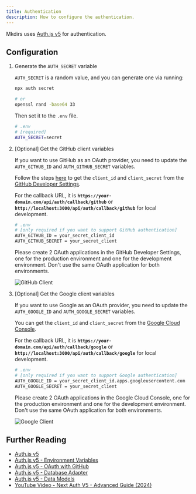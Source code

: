 ```yaml
---
title: Authentication
description: How to configure the authentication.
---
```



Mkdirs uses [Auth.js v5](https://authjs.dev/) for authentication.

## Configuration

<Steps>

1. Generate the `AUTH_SECRET` variable

    `AUTH_SECRET` is a random value, and you can generate one via running:

    ```bash
    npx auth secret

    # or
    openssl rand -base64 33
    ```

    Then set it to the `.env` file.

    ```bash
    # .env
    # [required]
    AUTH_SECRET=secret
    ```

2. [Optional] Get the GitHub client variables

    If you want to use GitHub as an OAuth provider, you need to update the `AUTH_GITHUB_ID` and `AUTH_GITHUB_SECRET` variables.

    Follow the steps [here](https://authjs.dev/guides/configuring-github) to get the `client_id` and `client_secret` from the [GitHub Developer Settings](https://github.com/settings/developers).

    For the callback URL, it is **`https://your-domain.com/api/auth/callback/github`** or **`http://localhost:3000/api/auth/callback/github`** for local development.

    ```bash
    # .env
    # [only required if you want to support GitHub authentication]
    AUTH_GITHUB_ID = your_secret_client_id
    AUTH_GITHUB_SECRET = your_secret_client
    ```

    <Aside type="caution">
        Please create 2 OAuth applications in the GitHub Developer Settings, one for the production environment and one for the development environment.
        Don't use the same OAuth application for both environments.
    </Aside>

    ![GitHub Client](../../../assets/images/github-client.png)

3. [Optional] Get the Google client variables

    If you want to use Google as an OAuth provider, you need to update the `AUTH_GOOGLE_ID` and `AUTH_GOOGLE_SECRET` variables.

    You can get the `client_id` and `client_secret` from the [Google Cloud Console](https://console.cloud.google.com/apis/credentials).

    For the callback URL, it is **`https://your-domain.com/api/auth/callback/google`** or **`http://localhost:3000/api/auth/callback/google`** for local development.

    ```bash
    # .env
    # [only required if you want to support Google authentication]
    AUTH_GOOGLE_ID = your_secret_client_id.apps.googleusercontent.com
    AUTH_GOOGLE_SECRET = your_secret_client
    ```

    <Aside type="caution">
        Please create 2 OAuth applications in the Google Cloud Console, one for the production environment and one for the development environment.
        Don't use the same OAuth application for both environments.
    </Aside>

    ![Google Client](../../../assets/images/google-client.png)

</Steps>


## Further Reading

- [Auth.js v5](https://authjs.dev/getting-started/introduction)
- [Auth.js v5 - Environment Variables](https://authjs.dev/guides/environment-variables)
- [Auth.js v5 - OAuth with GitHub](https://authjs.dev/guides/configuring-github)
- [Auth.js v5 - Database Adapter](https://authjs.dev/guides/creating-a-database-adapter)
- [Auth.js v5 - Data Models](https://authjs.dev/concepts/database-models)
- [YouTube Video - Next Auth V5 - Advanced Guide (2024)](https://www.youtube.com/watch?v=1MTyCvS05V4)

